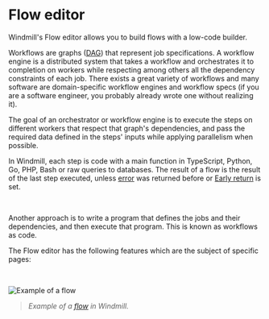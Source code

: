 
# Flow editor

Windmill's Flow editor allows you to build flows with a low-code builder.

Workflows are graphs ([DAG](https://en.wikipedia.org/wiki/Directed_acyclic_graph)) that represent job specifications.
A workflow engine is a distributed system that takes a workflow and orchestrates it to completion on workers while respecting among others all the dependency constraints of each job.
There exists a great variety of workflows and many software are domain-specific workflow engines and workflow specs (if you are a software engineer, you probably already wrote one without realizing it).

The goal of an orchestrator or workflow engine is to execute the steps on different workers that respect that graph's dependencies, and pass the required data defined in the steps' inputs while applying parallelism when possible.

In Windmill, each step is code with a main function in TypeScript, Python, Go, PHP, Bash or raw queries to databases. The result of a flow is the result of the last step executed, unless [error](./8_error_handling.mdx) was returned before or [Early return](./19_early_return.mdx) is set.

<div className="grid grid-cols-2 gap-6 mb-4">
	<DocCard
		color="teal"
		title="Flows quickstart"
		description="4-minute presentation of our Flow editor."
		href="/docs/getting_started/flows_quickstart"
		Icon={Timer}
	/>
	<DocCard
		color="teal"
		title="Local development"
		description="Develop locally, push to git and deploy automatically to Windmill."
		href="/docs/advanced/local_development"
		Icon={TerminalSquare}
	/>
	<DocCard
		color="teal"
		title="Architecture and data exchange"
		description="A workflow is a JSON serializable value in the OpenFlow format."
		href="/docs/flows/architecture"
	/>
	<DocCard
		color="teal"
		title="OpenFlow Spec"
		description="OpenFlow is an open standard for defining Flows."
		href="/docs/openflow"
	/>
</div>

<br/>

Another approach is to write a program that defines the jobs and their dependencies, and then execute that program. This is known as workflows as code.

<div className="grid grid-cols-2 gap-6 mb-4">
	<DocCard
		title="Workflows as code"
		description="Automate tasks and their flow with only code."
		href="/docs/core_concepts/workflows_as_code"
	/>
</div>

The Flow editor has the following features which are the subject of specific pages:

<div className="grid grid-cols-2 gap-6 mb-4">
	<DocCard
		color="teal"
		title="Triggering flows"
		description="Trigger flows on-demand, by schedule or on external events."
		href="/docs/getting_started/trigger_flows"
	/>
	<DocCard
		color="teal"
		title="Testing flows"
		description="Iterate quickly and get control on your flow testing."
		href="/docs/flows/test_flows"
	/>
	<DocCard
		color="teal"
		title="AI-generated flows"
		description="Generate flows from prompts."
		href="/docs/flows/ai_flows"
	/>
	<DocCard
		color="teal"
		title="Flow editor components"
		description="Details on the flow editor's major components."
		href="/docs/flows/editor_components"
	/>
	<DocCard
		color="teal"
		title="Error handling in flows"
		description="There are four ways to handle errors in Windmill flows."
		href="/docs/flows/error_handling"
	/>
	<DocCard
		color="teal"
		title="Branches"
		description="Split the execution of the flow based on a condition."
		href="/docs/flows/flow_branches"
	/>
	<DocCard
		color="teal"
		title="For loops"
		description="Iterate a series of tasks."
		href="/docs/flows/flow_loops"
	/>
	<DocCard
		color="teal"
		title="While loops"
		description="While loops execute a sequence of code indefinitely until the user cancels or a step set to Early Stop stops."
		href="/docs/flows/while_loops"
	/>
	<DocCard
		color="teal"
		title="Error handler"
		description="Configure a script to handle errors."
		href="/docs/flows/flow_error_handler"
	/>
	<DocCard
		color="teal"
		title="Trigger scripts"
		description="Trigger scripts are designed to pull data from an external source and return all of the new items since the last run, without resorting to external webhooks."
		href="/docs/flows/flow_trigger"
	/>
	<DocCard
		color="teal"
		title="Retries"
		description="Re-try a step in case of error."
		href="/docs/flows/retries"
	/>
	<DocCard
		color="teal"
		title="Concurrency limits"
		description="The Concurrency limit feature allows you to define concurrency limits for scripts and inline scripts within flows."
		href="/docs/flows/concurrency_limit"
	/>
	<DocCard
		color="teal"
		title="Custom timeout for step"
		description="If the execution takes longer than the time limit, the execution of the step will be interrupted."
		href="/docs/flows/early_stop"
	/>
	<DocCard
		color="teal"
		title="Priority for steps"
		description="Prioritize a flow step in the execution queue."
		href="/docs/flows/priority"
	/>
	<DocCard
		color="teal"
		title="Lifetime / Delete after use"
		description="The logs, arguments and results of this flow step will be completely deleted from Windmill once the flow is complete."
		href="/docs/flows/lifetime"
	/>
	<DocCard
		color="teal"
		title="Cache for steps"
		description="Re-use a step's previous results."
		href="/docs/flows/cache"
	/>
	<DocCard
		color="teal"
		title="Early stop / Break"
		description="Stop early a flow based on a step's result."
		href="/docs/flows/early_stop"
	/>
	<DocCard
		color="teal"
		title="Early return"
		description="Define a node at which the flow will return at for sync endpoints. The rest of the flow will continue asynchronously."
		href="/docs/flows/early_return"
	/>
	<DocCard
		color="teal"
		title="Suspend & Approval / Prompts"
		description="Suspend a flow until specific event(s) are received, such as approvals or cancellations."
		href="/docs/flows/flow_approval"
	/>
	<DocCard
		color="teal"
		title="Sleep / Delays in flows"
		description="Executions within a flow can be suspended for a given time."
		href="/docs/flows/sleep"
	/>
	<DocCard
		color="teal"
		title="Step mocking"
		description="When a step is mocked, it will immediately return the mocked value without performing any computation."
		href="/docs/flows/step_mocking"
	/>
</div>

<br />

![Example of a flow](../assets/flows/flow_example.png.webp)

> _Example of a [flow](https://hub.windmill.dev/flows/38/automatically-populate-crm-contact-details-from-simple-email) in Windmill._

<br />
